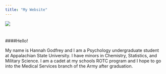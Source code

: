 ```yaml
---
title: "My Website"
---
```


![](mountain-highway.jpg)


#


####Hello!

My name is Hannah Godfrey and I am a Psychology undergraduate student at Appalachian State University. I have minors in Chemistry, Statistics, and Military Science. I am a cadet at my schools ROTC program and I hope to go into the Medical Services branch of the Army after graduation. 